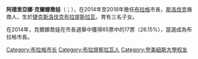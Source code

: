 {{blpunsourced|time=2018-05-29T23:39:55+00:00}}
{{Infobox mayor
|native_name        = Adriana Krnáčová
|image       = Adriana Krnáčová 2015 Praha.JPG
|caption     =
|alt         =
|order       =
|office      = [[File:Praha_CoA_CZ.svg|22px]][[布拉格|布拉格]][[市長|市長]]
|term_start  = 2014年9月26日
|term_end    = 2018年11月15日
|predecessor = [[Tomáš_Hudeček|Tomáš Hudeček]]
|successor   = [[茲德涅克·賀吉普|茲德涅克·賀吉普]]
|birth_date  = {{birth date and age|1960|9|26|df=yes}}
|birth_place = [[捷克斯洛伐克|捷克斯洛伐克]][[布拉迪斯拉发|布拉迪斯拉发]]<br /><small>（今屬[[斯洛伐克|斯洛伐克]]）</small>
|party       = [[ANO_2011|ANO 2011]]
|occupation  = 政治人物
|spouse      =
|children    = 3
|alma_mater  = [[夸美紐斯大學|夸美紐斯大學]]
|signature   =
|website     =
}}
'''阿德里亞娜·克爾娜喬娃'''（{{lang-cz|Adriana Krnáčová}}；{{bd|1960年|9月26日|||catIdx=Krnáčová, Adriana}}），在2014年至2018年擔任[[布拉格|布拉格]]市長，[[斯洛伐克|斯洛伐克]]裔商人，生於[[捷克斯洛伐克|捷克斯洛伐克]][[布拉迪斯拉发|布拉提斯拉瓦]]，育有三名子女。

在2014年，克爾娜喬娃在市長選舉中獲得65票中的17票（26.15%），當選成為布拉格市長。
{{布拉格市长}}
{{normdaten}}
{{DEFAULTSORT:Krnáčová}}
[[Category:布拉格市长|Category:布拉格市长]]
[[Category:布拉提斯拉瓦人|Category:布拉提斯拉瓦人]]
[[Category:夸美紐斯大學校友|Category:夸美紐斯大學校友]]
{{bio-stub}}